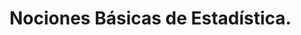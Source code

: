 # Nociones Básicas de Estadística.

<!--**Advertencia: El acápite que se presenta a continuación no pretende ser un remplazo de un riguroso libro de estadística, apenas tocaremos las nociones para básicas para refrescar su conocimientos adquiridos,  y encaminarlo en el análisis utilizando la herramienta FieldBook.**

## ¿Qué necesito para utilizar la herramienta FieldBook?

Recordemos los conceptos básicos.

##Población:

Es un conjunto de individuos que comparten características en común, en un determinado tiempo y espacio, y presentar características sensibles a ser observadas y/o medidas. Convencionalmente se denota como **N**.

###Muestra:

Las poblaciones por regla general suelen ser muy grandes, y por economía se recomienda extraer un subconjunto de individuos que conforman la ploblación, a esto se le denomina **Muestra**. Convencionalmente se denota como **n**.

La muestra debe ser representativa de la población y el propósito es poder hacer inferencias sobre la población.

###Variables:

La variable se ordena en la construcción del libro en campo en columnas, siendo el  contenedor que va a recibir el dato de cada observación, y estos deben pertenecer a la misma característica, propiedad o atributo.

###Unidad Experimental:

Es el ente sobre quien recae la observación.

###Diseño experimental

Plantear un diseño experimental en un experimento significa planificar el esquema muestral. Es decir, la forma en la que se colectan los datos, el cual debe incluir el número de observaciones (repeticiones), que varaibles se van a medir, el número de evaluaciones, los tratamientos.

NIVEL DE SIGNIFICANCIA,  se define como la máxima probabilidad de rechazar H0 cuando este es verdadera, es decir probabilidad máxima de cometer el error tipo uno. Se denota por la letra α.

EL VALOR p, _p valor_ es una "credibilidad" de la H0, cuanto más pequeño sea el valor _p_, menos probable que la hipótesis nula sea verdadero, y por ello si es menor que el nivel de significación la hipótesis se rechaza.

**La regla de decisión para rechazar H0, con el enfoque del valor p es:**

• Si el valor p es mayor o igual que α, la hipótesis nula no se rechaza.
• Si el valor p es menor que α, la hipótesis nula se rechaza.


Ejemplo, si el resultado _p valor_ = 0.00403 y α=0.05

la interpretación es la probabilidad de obtener un resultado ó más extremo que el observado es tan pequeña 4/1000. Esta probabilidad es menor que α, la H0 se rechaza.

###Errores

Error tipo I y Error tipo II

α

β


introducir gráfica.

DCA
DBCA
CL
F_DCA
F_DBCA

Repeticiones

obervaciones

evaluaciones

variables.

parametros


Aqui podrás  construir tu libro de campo, es decir, diseñar y exportar el único formato que  entiende la computadora para su posterior análisis.

## Importdata

Una vez recogido los datos en el formato antes exportados, ahora aquí los cargaremos en la plataforma *FieldBook* y podrás usar la herramienta filtro para elegir los factores de interés.

## Outliers

Seguidamente, podrás  dar una vista rápida a la distribución y simetria de tus datos mediante la construcción de diagramas de cajas o boxplot.

## Multivariante

Aqui se presentan pruebas de correlación, analisis de componentes principales y correlación de pearson.

## Regression

Se contruyen modelos de regresión lineal, visualización de la ecuación y representación gráfica.

## Stadistics

Se desarrollan el análisis de varianza y prueba de comparación de medias mostrada en cuadro resúmen sensible a ser exportadas.

## Graphics

La visualización de los resultados en gráfico de barras o líneas en b/n y colores. 
-->